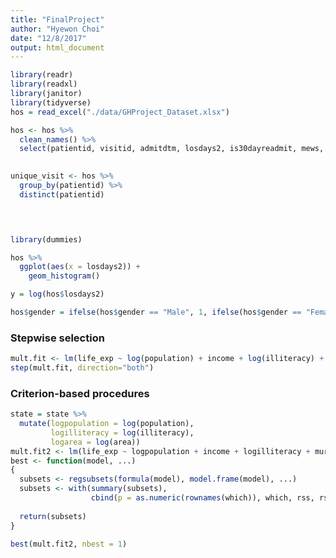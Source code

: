 ```yaml
---
title: "FinalProject"
author: "Hyewon Choi"
date: "12/8/2017"
output: html_document
---
```


```r
library(readr)
library(readxl)
library(janitor)
library(tidyverse)
hos = read_excel("./data/GHProject_Dataset.xlsx") 

hos <- hos %>% 
  clean_names() %>% 
  select(patientid, visitid, admitdtm, losdays2, is30dayreadmit, mews, cindex, evisit, icu_flag, ageyear, gender, race, religion, maritalstatus, insurancetype, bmi:bpdiastolic)
  

unique_visit <- hos %>% 
  group_by(patientid) %>% 
  distinct(patientid)


           
```

```r
library(dummies)

hos %>%
  ggplot(aes(x = losdays2)) + 
    geom_histogram()

y = log(hos$losdays2)

hos$gender = ifelse(hos$gender == "Male", 1, ifelse(hos$gender == "Female", 0, NA))
```

### Stepwise selection
```r
mult.fit <- lm(life_exp ~ log(population) + income + log(illiteracy) + murder + hs_grad + frost + log(area), data=state)
step(mult.fit, direction="both")
```

### Criterion-based procedures
```r
state = state %>%
  mutate(logpopulation = log(population),
         logilliteracy = log(illiteracy),
         logarea = log(area))
mult.fit2 <- lm(life_exp ~ logpopulation + income + logilliteracy + murder + hs_grad + frost + logarea, data=state)
best <- function(model, ...) 
{
  subsets <- regsubsets(formula(model), model.frame(model), ...)
  subsets <- with(summary(subsets),
                  cbind(p = as.numeric(rownames(which)), which, rss, rsq, adjr2, cp, bic))
  
  return(subsets)
}  

best(mult.fit2, nbest = 1)
```

